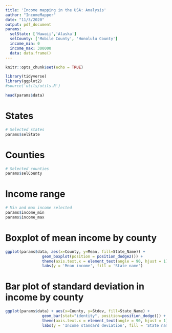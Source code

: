 ```yaml
---
title: 'Income mapping in the USA: Analysis'
author: "IncomeMapper"
date: "11/3/2020"
output: pdf_document
params:
  selState: ['Hawaii','Alaska']
  selCounty: ['Mobile County', 'Honolulu County']
  income_min: 0
  income_max: 300000
  data: data.frame()
---
```


```r
knitr::opts_chunk$set(echo = TRUE)
```

```r

library(tidyverse)
library(ggplot2)
#source('utils/utils.R')
```

```r

head(params$data)

```

# States
```r
# Selected states
params$selState
```

# Counties
```r
# Selected counties
params$selCounty
```

# Income range
```r
# Min and max income selected
params$income_min
params$income_max
```

# Boxplot of mean income by county

```r

ggplot(params$data, aes(x=County, y=Mean, fill=State_Name)) +
                geom_boxplot(position = position_dodge2()) +
                theme(axis.text.x = element_text(angle = 90, hjust = 1), panel.background = element_blank()) +
                labs(y = 'Mean income', fill = 'State name')

```

# Bar plot of standard deviation in income by county

```r
ggplot(params$data) + aes(x=County, y=Stdev, fill=State_Name) +
                geom_bar(stat="identity", position=position_dodge()) +
                theme(axis.text.x = element_text(angle = 90, hjust = 1), panel.background = element_blank()) +
                labs(y = 'Income standard deviation', fill = 'State name')
```